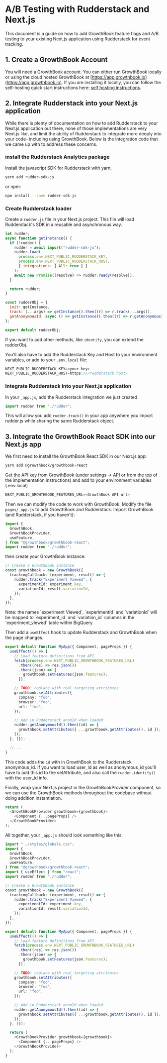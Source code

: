 # A/B Testing with Rudderstack and Next.js

This document is a guide on how to add GrowthBook feature flags and A/B testing to your existing Next.js application using Rudderstack for event tracking.

## 1. Create a GrowthBook Account

You will need a GrowthBook account. You can either run GrowthBook locally or using the cloud hosted GrowthBook at
[https://app.growthbook.io](https://app.growthbook.io). If you are installing it locally, you can follow the
self-hosting quick start instructions here: [self hosting instructions](/self-host).

## 2. Integrate Rudderstack into your Next.js application

While there is plenty of documentation on how to add Rudderstack to your Next.js application out there, none of those
implementations are very Next.js like, and limit the ability of Rudderstack to integrate more deeply into your code-
including using GrowthBook. Below is the integration code that we came up with to address these concerns.

### install the Rudderstack Analytics package

Install the javascript SDK for Rudderstack with yarn,

```bash
yarn add rudder-sdk-js
```

or npm:

```bash
npm install --save rudder-sdk-js
```

### Create Rudderstack loader

Create a `rudder.js` file in your Next.js project. This file will load Rudderstack's SDK in a reusable and asynchronous way.

```javascript
let rudder;
async function getInstance() {
  if (!rudder) {
    rudder = await import("rudder-sdk-js");
    rudder.load(
      process.env.NEXT_PUBLIC_RUDDERSTACK_KEY,
      process.env.NEXT_PUBLIC_RUDDERSTACK_HOST,
      { integrations: { All: true } }
    );
    await new Promise((resolve) => rudder.ready(resolve));
  }

  return rudder;
}

const rudderObj = {
  init: getInstance,
  track: (...args) => getInstance().then((r) => r.track(...args)),
  getAnonymousId: async () => getInstance().then((r) => r.getAnonymousId()),
};

export default rudderObj;
```

If you want to add other methods, like `identify`, you can extend the rudderObj.

You'll also have to add the Rudderstack Key and Host to your environment variables, or add to your `.env.local` file:

```javascript
NEXT_PUBLIC_RUDDERSTACK_KEY=<your key>
NEXT_PUBLIC_RUDDERSTACK_HOST=https://<rudderstack host>
```

### Integrate Rudderstack into your Next.js application

In your `_app.js`, add the Rudderstack integration we just created

```javascript
import rudder from "./rudder";
```

This will allow you add `rudder.track()` in your app anywhere you import rudder.js while sharing the same Rudderstack object.

## 3. Integrate the GrowthBook React SDK into our Next.js app

We first need to install the GrowthBook React SDK in our Next.js app:

```bash
yarn add @growthbook/growthbook-react
```

Get the API key from GrowthBook (under settings -> API or from the top of the implementation instructions) and add to your environment variables (.env.local)

```js
NEXT_PUBLIC_GROWTHBOOK_FEATURES_URL=<GrowthBook API url>
```

Then we can modify the code to work with GrowthBook. Modify the file `pages/_app.js` to add GrowthBook and Rudderstack. Import GrowthBook (and Rudderstack, if you haven't):

```ts
import {
  GrowthBook,
  GrowthBookProvider,
  useFeature,
} from "@growthbook/growthbook-react";
import rudder from "./rudder";
```

then create your GrowthBook instance:

```ts
// Create a GrowthBook instance
const growthbook = new GrowthBook({
  trackingCallback: (experiment, result) => {
    rudder.track("Experiment Viewed", {
      experimentId: experiment.key,
      variationId: result.variationId,
    });
  },
});
```

<div class="bg-blue-50 py-3 mb-5 px-4 text-gray-600 border-l-8 border-blue-200 dark:bg-blue-800 dark:text-gray-50">
  Note: the names `experiment Viewed`, `experimentId` and `variationId` will be
  mapped to `experiment_id` and `variation_id` columns in the
  `experiment_viewed` table within BigQuery
</div>

Then add a `useEffect` hook to update Rudderstack and GrowthBook when the page changes.

```ts
export default function MyApp({ Component, pageProps }) {
  useEffect(() => {
    // Load feature definitions from API
    fetch(process.env.NEXT_PUBLIC_GROWTHBOOK_FEATURES_URL)
      .then((res) => res.json())
      .then((json) => {
        growthbook.setFeatures(json.features);
      });

    // TODO: replace with real targeting attributes
    growthbook.setAttributes({
      company: "foo",
      browser: "foo",
      url: "foo",
    });

    // Add in Rudderstack anonId when loaded
    rudder.getAnonymousId().then((id) => {
      growthbook.setAttributes({ ...growthbook.getAttributes(), id });
    });
  }, []);

  //...
}
```

This code adds the `id` with in GrowthBook to the Rudderstack anonymous_id. If you want to load user_id as well as anonymous_id you'll have to add this id to the setAttribute, and also call the `rudder.identify()` with the user_id info.

Finally, wrap your Next.js project in the GrowthBookProvider component, so we can use the GrowthBook methods throughout the codebase without doing addition instantiation.

```ts
return (
  <GrowthBookProvider growthbook={growthbook}>
    <Component {...pageProps} />
  </GrowthBookProvider>
);
```

All together, your `_app.js` should look something like this:

```ts
import "../styles/globals.css";
import {
  GrowthBook,
  GrowthBookProvider,
  useFeature,
} from "@growthbook/growthbook-react";
import { useEffect } from "react";
import rudder from "./rudder";

// Create a GrowthBook instance
const growthbook = new GrowthBook({
  trackingCallback: (experiment, result) => {
    rudder.track("Experiment Viewed", {
      experimentId: experiment.key,
      variationId: result.variationId,
    });
  },
});

export default function MyApp({ Component, pageProps }) {
  useEffect(() => {
    // Load feature definitions from API
    fetch(process.env.NEXT_PUBLIC_GROWTHBOOK_FEATURES_URL)
      .then((res) => res.json())
      .then((json) => {
        growthbook.setFeatures(json.features);
      });

    // TODO: replace with real targeting attributes
    growthbook.setAttributes({
      company: "foo",
      browser: "foo",
      url: "foo",
    });

    // Add in Rudderstack anonId when loaded
    rudder.getAnonymousId().then((id) => {
      growthbook.setAttributes({ ...growthbook.getAttributes(), id });
    });
  }, []);

  return (
    <GrowthBookProvider growthbook={growthbook}>
      <Component {...pageProps} />
    </GrowthBookProvider>
  );
}
```
